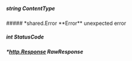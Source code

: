 
##### string **ContentType**

<Collapsible>
    ##### *shared.Error **Error**
    unexpected error
    <Collapsible.Break/>
    <Error/>
</Collapsible>

##### int **StatusCode**

##### *[http.Response](https://pkg.go.dev/net/http#Response) **RawResponse**
